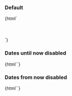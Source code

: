 
<Meta title="Web Components/Date input" component="ic-date-input" />

<Description markdown={readme} />

### Default

<Canvas>
  <Story name="Default">
    {html`<ic-date-input
        label="When would you like your coffee to be delivered?"
      ></ic-date-input>
      <script>
        var dateInput = document.querySelector("ic-date-input");
        {
          /* dateInput.addEventListener("icChange", function (event) {
        console.log(event.detail.value);
      }); */
        }
      </script>
      <br />
      <br />
      <ic-date-input
        label="When would you like your coffee to be delivered?"
        date-display-format="MM/DD/YYYY"
      ></ic-date-input>
      <br />
      <br />
      <ic-date-input
        label="When would you like your coffee to be delivered?"
        date-display-format="YYY/MM/DD"
      ></ic-date-input>
      `}
  </Story>
</Canvas>

### Dates until now disabled

<Canvas>
  <Story name="Dates until now disabled">
    {html`<ic-date-input
      label="When would you like your coffee to be delivered?"
      disabled-dates="until-now"
    ></ic-date-input>`}
  </Story>
</Canvas>

### Dates from now disabled

<Canvas>
  <Story name="Dates from now disabled">
    {html`<ic-date-input
      label="When would you like your coffee to be delivered?"
      disabled-dates="from-now"
    ></ic-date-input>`}
  </Story>
</Canvas>

